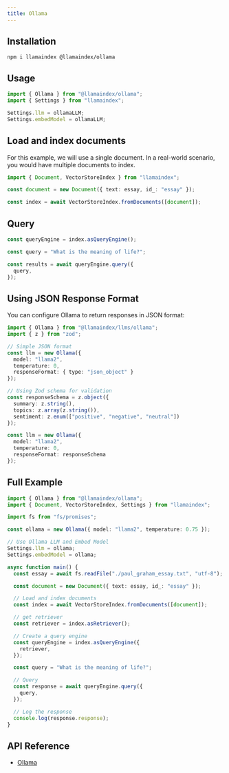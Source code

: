 ```yaml
---
title: Ollama
---
```


## Installation

```package-install
npm i llamaindex @llamaindex/ollama
```

## Usage

```ts
import { Ollama } from "@llamaindex/ollama";
import { Settings } from "llamaindex";

Settings.llm = ollamaLLM;
Settings.embedModel = ollamaLLM;
```

## Load and index documents

For this example, we will use a single document. In a real-world scenario, you would have multiple documents to index.

```ts
import { Document, VectorStoreIndex } from "llamaindex";

const document = new Document({ text: essay, id_: "essay" });

const index = await VectorStoreIndex.fromDocuments([document]);
```

## Query

```ts
const queryEngine = index.asQueryEngine();

const query = "What is the meaning of life?";

const results = await queryEngine.query({
  query,
});
```

## Using JSON Response Format

You can configure Ollama to return responses in JSON format:

```ts
import { Ollama } from "@llamaindex/llms/ollama";
import { z } from "zod";

// Simple JSON format
const llm = new Ollama({ 
  model: "llama2", 
  temperature: 0,
  responseFormat: { type: "json_object" }
});

// Using Zod schema for validation
const responseSchema = z.object({
  summary: z.string(),
  topics: z.array(z.string()),
  sentiment: z.enum(["positive", "negative", "neutral"])
});

const llm = new Ollama({ 
  model: "llama2", 
  temperature: 0,
  responseFormat: responseSchema  
});
```

## Full Example

```ts
import { Ollama } from "@llamaindex/ollama";
import { Document, VectorStoreIndex, Settings } from "llamaindex";

import fs from "fs/promises";

const ollama = new Ollama({ model: "llama2", temperature: 0.75 });

// Use Ollama LLM and Embed Model
Settings.llm = ollama;
Settings.embedModel = ollama;

async function main() {
  const essay = await fs.readFile("./paul_graham_essay.txt", "utf-8");

  const document = new Document({ text: essay, id_: "essay" });

  // Load and index documents
  const index = await VectorStoreIndex.fromDocuments([document]);

  // get retriever
  const retriever = index.asRetriever();

  // Create a query engine
  const queryEngine = index.asQueryEngine({
    retriever,
  });

  const query = "What is the meaning of life?";

  // Query
  const response = await queryEngine.query({
    query,
  });

  // Log the response
  console.log(response.response);
}
```

## API Reference

- [Ollama](/docs/api/classes/Ollama)

